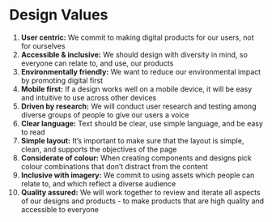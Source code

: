 
<Meta title="Accessibility & Inclusion/Design Values" />

# Design Values

1. **User centric:** We commit to making digital products for our users, not for ourselves
1. **Accessible & inclusive:** We should design with diversity in mind, so everyone can relate to, and use, our products
1. **Environmentally friendly:** We want to reduce our environmental impact by promoting digital first
1. **Mobile first:** If a design works well on a mobile device, it will be easy and intuitive to use across other devices
1. **Driven by research:** We will conduct user research and testing among diverse groups of people to give our users a voice
1. **Clear language:** Text should be clear, use simple language, and be easy to read
1. **Simple layout:** It’s important to make sure that the layout is simple, clean, and supports the objectives of the page
1. **Considerate of colour:** When creating components and designs pick colour combinations that don’t distract from the content
1. **Inclusive with imagery:** We commit to using assets which people can relate to, and which reflect a diverse audience
1. **Quality assured:** We will work together to review and iterate all aspects of our designs and products - to make products that are high quality and accessible to everyone
